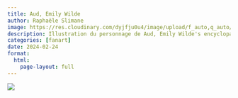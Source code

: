 ```yaml
---
title: Aud, Emily Wilde
author: Raphaële Slimane
image: https://res.cloudinary.com/dyjfju0u4/image/upload/f_auto,q_auto/v1757411603/fae_sxsykq.png
description: Illustration du personnage de Aud, Emily Wilde's encyclopaedia of faeries, Heather Fawcett
categories: [fanart]
date: 2024-02-24
format:
  html:
    page-layout: full
---
```


![](https://res.cloudinary.com/dyjfju0u4/image/upload/f_auto,q_auto/v1757411603/fae_sxsykq.png)
